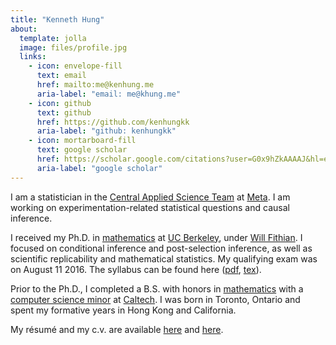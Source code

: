 ```yaml
---
title: "Kenneth Hung"
about:
  template: jolla
  image: files/profile.jpg
  links:
    - icon: envelope-fill
      text: email
      href: mailto:me@kenhung.me
      aria-label: "email: me@khung.me"
    - icon: github
      text: github
      href: https://github.com/kenhungkk
      aria-label: "github: kenhungkk"
    - icon: mortarboard-fill
      text: google scholar
      href: https://scholar.google.com/citations?user=G0x9hZkAAAAJ&hl=en
      aria-label: "google scholar"
---
```


I am a statistician in the [Central Applied Science Team](https://research.facebook.com/teams/central-applied-science/) at [Meta](https://research.facebook.com). I am working on experimentation-related statistical questions and causal inference.

I received my Ph.D. in [mathematics](http://math.berkeley.edu) at [UC Berkeley](http://www.berkeley.edu), under [Will Fithian](http://www.stat.berkeley.edu/~wfithian). I focused on conditional inference and post-selection inference, as well as scientific replicability and mathematical statistics. My qualifying exam was on August 11 2016. The syllabus can be found here ([pdf](files/qual-syllabus.pdf), [tex](files/qual-syllabus.tex)).

Prior to the Ph.D., I completed a B.S. with honors in [mathematics](http://pma.caltech.edu/content/math) with a [computer science minor](http://www.cms.caltech.edu) at [Caltech](http://www.caltech.edu). I was born in Toronto, Ontario and spent my formative years in Hong Kong and California.

My résumé and my c.v. are available [here](files/resume.pdf) and [here](files/curriculum-vitae.pdf).